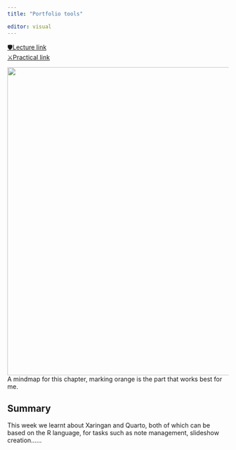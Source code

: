 ```yaml
---
title: "Portfolio tools"

editor: visual
---
```


[🛡Lecture link](https://andrewmaclachlan.github.io/CASA0023-lecture-2/#1)<br/>
[⚔Practical link](https://andrewmaclachlan.github.io/CASA0023/2_portfolio.html)<br/>

<img src="https://raw.githubusercontent.com/Murphy829/RSETEST/cfad0da659f496bf719127057fe096a910dbfa5b/imgs/mindmaps/2%2BPortfolio%2Btools.svg" width="700"/><br/> A mindmap for this chapter, marking orange is the part that works best for me.


## Summary
This week we learnt about Xaringan and Quarto, both of which can be based on the R language, for tasks such as note management, slideshow creation......

